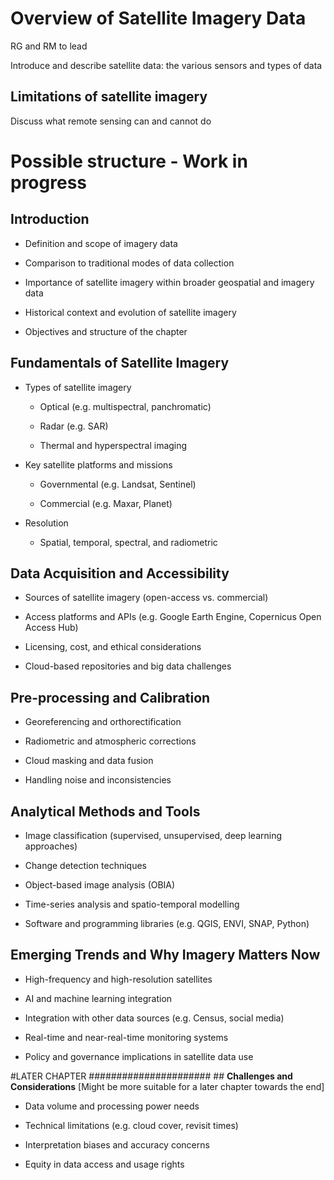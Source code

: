 # Overview of Satellite Imagery Data

RG and RM to lead

Introduce and describe satellite data: the various sensors and types of data

## Limitations of satellite imagery

Discuss what remote sensing can and cannot do

######################################################################
# Possible structure - Work in progress

## **Introduction**

-   Definition and scope of imagery data

-   Comparison to traditional modes of data collection

-   Importance of satellite imagery within broader geospatial and imagery data

-   Historical context and evolution of satellite imagery

-   Objectives and structure of the chapter

## **Fundamentals of Satellite Imagery**

-   Types of satellite imagery

    -   Optical (e.g. multispectral, panchromatic)

    -   Radar (e.g. SAR)

    -   Thermal and hyperspectral imaging

-   Key satellite platforms and missions

    -   Governmental (e.g. Landsat, Sentinel)

    -   Commercial (e.g. Maxar, Planet)

-   Resolution

    -   Spatial, temporal, spectral, and radiometric

## **Data Acquisition and Accessibility**

-   Sources of satellite imagery (open-access vs. commercial)

-   Access platforms and APIs (e.g. Google Earth Engine, Copernicus Open Access Hub)

-   Licensing, cost, and ethical considerations

-   Cloud-based repositories and big data challenges

## **Pre-processing and Calibration**

-   Georeferencing and orthorectification

-   Radiometric and atmospheric corrections

-   Cloud masking and data fusion

-   Handling noise and inconsistencies

## **Analytical Methods and Tools**

-   Image classification (supervised, unsupervised, deep learning approaches)

-   Change detection techniques

-   Object-based image analysis (OBIA)

-   Time-series analysis and spatio-temporal modelling

-   Software and programming libraries (e.g. QGIS, ENVI, SNAP, Python)

## **Emerging Trends and Why Imagery Matters Now**

-   High-frequency and high-resolution satellites

-   AI and machine learning integration

-   Integration with other data sources (e.g. Census, social media)

-   Real-time and near-real-time monitoring systems

-   Policy and governance implications in satellite data use


#LATER CHAPTER ######################
## **Challenges and Considerations** \[Might be more suitable for a later chapter towards the end\]

-   Data volume and processing power needs

-   Technical limitations (e.g. cloud cover, revisit times)

-   Interpretation biases and accuracy concerns

-   Equity in data access and usage rights